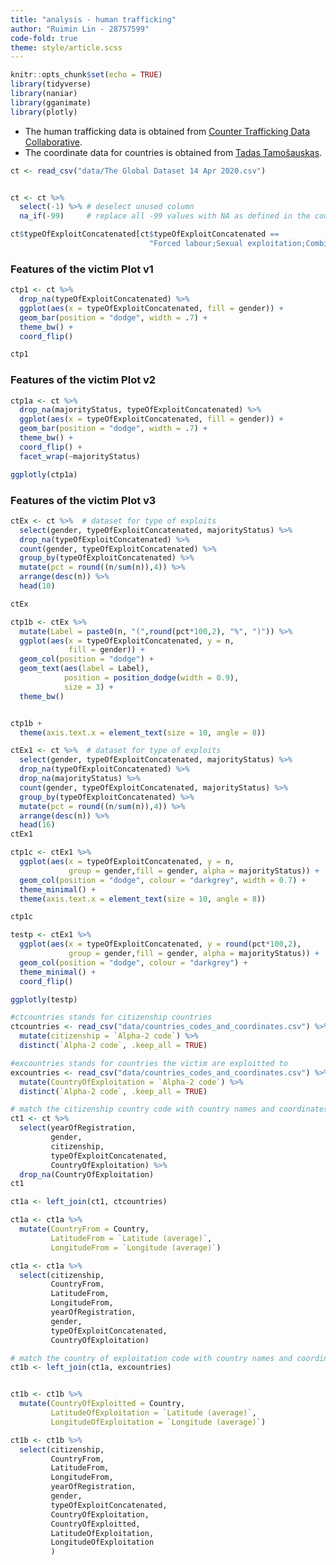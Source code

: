 ```yaml
---
title: "analysis - human trafficking"
author: "Ruimin Lin - 28757599"
code-fold: true
theme: style/article.scss
---
```


```r
knitr::opts_chunk$set(echo = TRUE)
library(tidyverse)
library(naniar)
library(gganimate)
library(plotly)
```

-   The human trafficking data is obtained from [Counter Trafficking Data Collaborative](https://www.ctdatacollaborative.org/dataset/resource/511adcb7-b1a2-4cc7-bf2f-0960d43a49cc).
-   The coordinate data for countries is obtained from [Tadas Tamošauskas](https://gist.github.com/tadast/8827699).

```r
ct <- read_csv("data/The Global Dataset 14 Apr 2020.csv")


ct <- ct %>%
  select(-1) %>% # deselect unused column
  na_if(-99)     # replace all -99 values with NA as defined in the codebook

```

```r
ct$typeOfExploitConcatenated[ct$typeOfExploitConcatenated ==
                               "Forced labour;Sexual exploitation;Combined sexual and labour exploitation"] <-"Sexual and labour exploitation"

```

### Features of the victim Plot v1

```r
ctp1 <- ct %>%
  drop_na(typeOfExploitConcatenated) %>%
  ggplot(aes(x = typeOfExploitConcatenated, fill = gender)) +
  geom_bar(position = "dodge", width = .7) +
  theme_bw() +
  coord_flip()

ctp1

```

### Features of the victim Plot v2

```r

ctp1a <- ct %>%
  drop_na(majorityStatus, typeOfExploitConcatenated) %>%
  ggplot(aes(x = typeOfExploitConcatenated, fill = gender)) +
  geom_bar(position = "dodge", width = .7) +
  theme_bw() +
  coord_flip() +
  facet_wrap(~majorityStatus)

ggplotly(ctp1a)
```

### Features of the victim Plot v3

```r

ctEx <- ct %>%  # dataset for type of exploits
  select(gender, typeOfExploitConcatenated, majorityStatus) %>%
  drop_na(typeOfExploitConcatenated) %>%
  count(gender, typeOfExploitConcatenated) %>%
  group_by(typeOfExploitConcatenated) %>%
  mutate(pct = round((n/sum(n)),4)) %>%
  arrange(desc(n)) %>%
  head(10)

ctEx
```

```r
ctp1b <- ctEx %>%
  mutate(Label = paste0(n, "(",round(pct*100,2), "%", ")")) %>%
  ggplot(aes(x = typeOfExploitConcatenated, y = n,
             fill = gender)) +
  geom_col(position = "dodge") +
  geom_text(aes(label = Label),
            position = position_dodge(width = 0.9),
            size = 3) +
  theme_bw()


ctp1b +
  theme(axis.text.x = element_text(size = 10, angle = 8))
```

```r
ctEx1 <- ct %>%  # dataset for type of exploits
  select(gender, typeOfExploitConcatenated, majorityStatus) %>%
  drop_na(typeOfExploitConcatenated) %>%
  drop_na(majorityStatus) %>%
  count(gender, typeOfExploitConcatenated, majorityStatus) %>%
  group_by(typeOfExploitConcatenated) %>%
  mutate(pct = round((n/sum(n)),4)) %>%
  arrange(desc(n)) %>%
  head(16)
ctEx1

ctp1c <- ctEx1 %>%
  ggplot(aes(x = typeOfExploitConcatenated, y = n,
             group = gender,fill = gender, alpha = majorityStatus)) +
  geom_col(position = "dodge", colour = "darkgrey", width = 0.7) +
  theme_minimal() +
  theme(axis.text.x = element_text(size = 10, angle = 8))

ctp1c

```

```r
testp <- ctEx1 %>%
  ggplot(aes(x = typeOfExploitConcatenated, y = round(pct*100,2),
             group = gender,fill = gender, alpha = majorityStatus)) +
  geom_col(position = "dodge", colour = "darkgrey") +
  theme_minimal() +
  coord_flip()

ggplotly(testp)

```

```r
#ctcountries stands for citizenship countries
ctcountries <- read_csv("data/countries_codes_and_coordinates.csv") %>%
  mutate(citizenship = `Alpha-2 code`) %>%
  distinct(`Alpha-2 code`, .keep_all = TRUE)

#excountries stands for countries the victim are exploitted to 
excountries <- read_csv("data/countries_codes_and_coordinates.csv") %>%
  mutate(CountryOfExploitation = `Alpha-2 code`) %>%
  distinct(`Alpha-2 code`, .keep_all = TRUE)

```

```r
# match the citizenship country code with country names and coordinates
ct1 <- ct %>%
  select(yearOfRegistration,
         gender,
         citizenship,
         typeOfExploitConcatenated,
         CountryOfExploitation) %>%
  drop_na(CountryOfExploitation)
ct1

ct1a <- left_join(ct1, ctcountries)

ct1a <- ct1a %>%
  mutate(CountryFrom = Country,
         LatitudeFrom = `Latitude (average)`,
         LongitudeFrom = `Longitude (average)`)

ct1a <- ct1a %>%
  select(citizenship,
         CountryFrom,
         LatitudeFrom,
         LongitudeFrom,
         yearOfRegistration,
         gender,
         typeOfExploitConcatenated,
         CountryOfExploitation)
```

```r

# match the country of exploitation code with country names and coordinates
ct1b <- left_join(ct1a, excountries)


ct1b <- ct1b %>%
  mutate(CountryOfExploitted = Country,
         LatitudeOfExploitation = `Latitude (average)`,
         LongitudeOfExploitation = `Longitude (average)`)

ct1b <- ct1b %>%
  select(citizenship,
         CountryFrom,
         LatitudeFrom,
         LongitudeFrom,
         yearOfRegistration,
         gender,
         typeOfExploitConcatenated,
         CountryOfExploitation,
         CountryOfExploitted,
         LatitudeOfExploitation,
         LongitudeOfExploitation
         )
```

